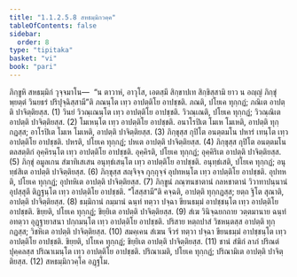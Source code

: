 ```yaml
---
title: "1.1.2.5.8 สหธมฺมิกวคฺค"
tableOfContents: false
sidebar:
  order: 8
type: "tipitaka"
basket: "vi"
book: "pari"
---
```



<DynamicBreadcrumb />

<Division number="172" book="pari">

<Paragraph number="462" book="pari">
ภิกฺขูหิ สหธมฺมิกํ วุจฺจมาโน—  “น ตาวาหํ, อาวุโส, เอตสฺมึ สิกฺขาปเท สิกฺขิสฺสามิ ยาว น อญฺญํ ภิกฺขุํ พฺยตฺตํ วินยธรํ ปริปุจฺฉิสฺสามี”ติ ภณนฺโต เทฺว อาปตฺติโย อาปชฺชติ. ภณติ, ปโยเค ทุกฺกฏํ; ภณิเต อาปตฺติ ปาจิตฺติยสฺส. (1)
</Paragraph>

<Paragraph number="463" book="pari">
วินยํ วิวณฺเณนฺโต เทฺว อาปตฺติโย อาปชฺชติ. วิวณฺเณติ, ปโยเค ทุกฺกฏํ; วิวณฺณิเต อาปตฺติ ปาจิตฺติยสฺส. (2)
</Paragraph>

<Paragraph number="464" book="pari">
โมเหนฺโต เทฺว อาปตฺติโย อาปชฺชติ. อนาโรปิเต โมเห โมเหติ, อาปตฺติ ทุกฺกฏสฺส; อาโรปิเต โมเห โมเหติ, อาปตฺติ ปาจิตฺติยสฺส. (3)
</Paragraph>

<Paragraph number="465" book="pari">
ภิกฺขุสฺส กุปิโต อนตฺตมโน ปหารํ เทนฺโต เทฺว อาปตฺติโย อาปชฺชติ. ปหรติ, ปโยเค ทุกฺกฏํ; ปหเต อาปตฺติ ปาจิตฺติยสฺส. (4)
</Paragraph>

<Paragraph number="466" book="pari">
ภิกฺขุสฺส กุปิโต อนตฺตมโน ตลสตฺติกํ อุคฺคิรนฺโต เทฺว อาปตฺติโย อาปชฺชติ. อุคฺคิรติ, ปโยเค ทุกฺกฏํ; อุคฺคิริเต อาปตฺติ ปาจิตฺติยสฺส. (5)
</Paragraph>

<Paragraph number="467" book="pari">
ภิกฺขุํ อมูลเกน สํฆาทิเสเสน อนุทฺธํเสนฺโต เทฺว อาปตฺติโย อาปชฺชติ. อนุทฺธํเสติ, ปโยเค ทุกฺกฏํ; อนุทฺธํสิเต อาปตฺติ ปาจิตฺติยสฺส. (6)
</Paragraph>

<Paragraph number="468" book="pari">
ภิกฺขุสฺส สญฺจิจฺจ กุกฺกุจฺจํ อุปทหนฺโต เทฺว อาปตฺติโย อาปชฺชติ. อุปทหติ, ปโยเค ทุกฺกฏํ; อุปทหิเต อาปตฺติ ปาจิตฺติยสฺส. (7)
</Paragraph>

<Paragraph number="469" book="pari">
ภิกฺขูนํ ภณฺฑนชาตานํ กลหชาตานํ วิวาทาปนฺนานํ อุปสฺสุตึ ติฏฺฐนฺโต เทฺว อาปตฺติโย อาปชฺชติ. “โสสฺสามี”ติ คจฺฉติ, อาปตฺติ ทุกฺกฏสฺส; ยตฺถ ฐิโต สุณาติ, อาปตฺติ ปาจิตฺติยสฺส. (8)
</Paragraph>

<Paragraph number="470" book="pari">
ธมฺมิกานํ กมฺมานํ ฉนฺทํ ทตฺวา ปจฺฉา ขียนธมฺมํ อาปชฺชนฺโต เทฺว อาปตฺติโย อาปชฺชติ. ขิยฺยติ, ปโยเค ทุกฺกฏํ; ขิยฺยิเต อาปตฺติ ปาจิตฺติยสฺส. (9)
</Paragraph>

<Paragraph number="471" book="pari">
สํเฆ วินิจฺฉยกถาย วตฺตมานาย ฉนฺทํ อทตฺวา อุฏฺฐายาสนา ปกฺกมนฺโต เทฺว อาปตฺติโย อาปชฺชติ. ปริสาย หตฺถปาสํ วิชหนฺตสฺส อาปตฺติ ทุกฺกฏสฺส; วิชหิเต อาปตฺติ ปาจิตฺติยสฺส. (10)
</Paragraph>

<Paragraph number="472" book="pari">
สมคฺเคน สํเฆน จีวรํ ทตฺวา ปจฺฉา ขียนธมฺมํ อาปชฺชนฺโต เทฺว อาปตฺติโย อาปชฺชติ. ขิยฺยติ, ปโยเค ทุกฺกฏํ; ขิยฺยิเต อาปตฺติ ปาจิตฺติยสฺส. (11)
</Paragraph>

<Paragraph number="473" book="pari">
ชานํ สํฆิกํ ลาภํ ปริณตํ ปุคฺคลสฺส ปริณาเมนฺโต เทฺว อาปตฺติโย อาปชฺชติ. ปริณาเมติ, ปโยเค ทุกฺกฏํ; ปริณามิเต อาปตฺติ ปาจิตฺติยสฺส. (12)

</Paragraph>
</Division>

<Paragraph number="474" type="center" book="pari">
สหธมฺมิกวคฺโค อฏฺฐโม.
</Paragraph>